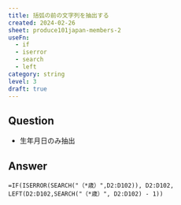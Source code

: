 ```yaml
---
title: 括弧の前の文字列を抽出する
created: 2024-02-26
sheet: produce101japan-members-2
useFn:
  - if
  - iserror
  - search
  - left
category: string
level: 3
draft: true
---
```


## Question

- 生年月日のみ抽出

## Answer

```
=IF(ISERROR(SEARCH("（*歳）",D2:D102)), D2:D102, LEFT(D2:D102,SEARCH("（*歳）", D2:D102) - 1))
```
